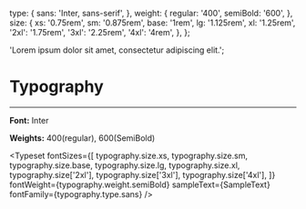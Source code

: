
<Meta title="tokens/Typography" />

  type: {
    sans: 'Inter, sans-serif',
  },
  weight: {
    regular: '400',
    semiBold: '600',
  },
  size: {
    xs: '0.75rem',
    sm: '0.875rem',
    base: '1rem',
    lg: '1.125rem',
    xl: '1.25rem',
    '2xl': '1.75rem',
    '3xl': '2.25rem',
    '4xl': '4rem',
  },
};

  'Lorem ipsum dolor sit amet, consectetur adipiscing elit.';

# Typography

---

**Font:** Inter

**Weights:** 400(regular), 600(SemiBold)

<Typeset
  fontSizes={[
    typography.size.xs,
    typography.size.sm,
    typography.size.base,
    typography.size.lg,
    typography.size.xl,
    typography.size['2xl'],
    typography.size['3xl'],
    typography.size['4xl'],
  ]}
  fontWeight={typography.weight.semiBold}
  sampleText={SampleText}
  fontFamily={typography.type.sans}
/>

